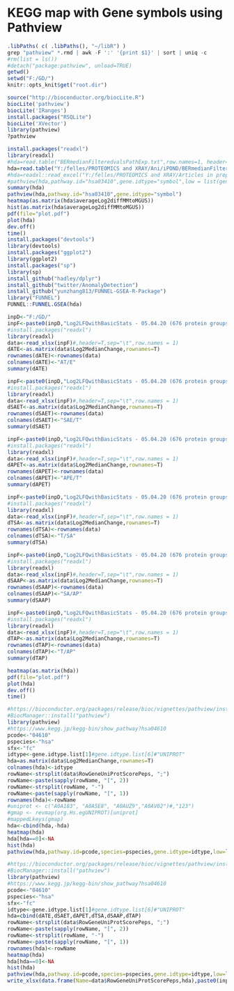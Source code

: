 KEGG map with Gene symbols using Pathview
========================================================

```{r setup}
.libPaths( c( .libPaths(), "~/libR") )
grep "pathview" *.rmd | awk -F ':' '{print $1}' | sort | uniq -c
#rm(list = ls())
#detach("package:pathview", unload=TRUE)
getwd()
setwd("F:/GD/")
knitr::opts_knit$get("root.dir") 
```

```{r install libraries and setup}
source("http://bioconductor.org/biocLite.R")
biocLite('pathview')
biocLite('IRanges')
install.packages("RSQLite")
biocLite('XVector')
library(pathview)
?pathview
```



```{r cluster xlsx}
install.packages("readxl")
library(readxl)
#hda=read.table("BERmedianFilteredvalsPathExp.txt",row.names=1, header=T)
hda=read.table("Y:/felles/PROTEOMICS and XRAY/Ani/iPOND/BERmedianFilteredvalsPathExp.txt",row.names=1, header=T)
#hda=readxl::read_excel("Y:/felles/PROTEOMICS and XRAY/Articles in prep/Myeloma versus MGUS/MyelomaProjectB1B2combineTTpermcorr.xlsx")
#pathview(hda,pathway.id="hsa03410",gene.idtype="symbol",low = list(gene = "yellow"), mid = list(gene = "white"), high = list(gene = "orange"),bins = list(gene = 10),node.sum="sum", both.dirs=list(gene=T),limit=list(gene=1),na.col="transparent")
summary(hda)
pathview(hda,pathway.id="hsa03410",gene.idtype="symbol")
heatmap(as.matrix(hda$averageLog2diffMMtoMGUS))
hist(as.matrix(hda$averageLog2diffMMtoMGUS))
pdf(file="plot.pdf")
plot(hda)
dev.off()
time()
install.packages("devtools")
library(devtools)
install.packages("ggplot2")
library(ggplot2)
install.packages("sp")
library(sp)
install_github("hadley/dplyr")
install_github("twitter/AnomalyDetection")
install_github("yunzhang813/FUNNEL-GSEA-R-Package")
library("FUNNEL")
FUNNEL::FUNNEL.GSEA(hda)
```

```{r data-AT/E}
inpD<-"F:/GD/"
inpF<-paste0(inpD,"Log2LFQwithBasicStats - 05.04.20 (676 protein groups) - to Animesh.xlsxLFQ.intensity.17wTestBHgrp.xlsx")
#install.packages("readxl")
library(readxl)
data<-read_xlsx(inpF)#,header=T,sep="\t",row.names = 1)
dATE<-as.matrix(data$Log2MedianChange,rownames=T)
rownames(dATE)<-rownames(data)
colnames(dATE)<-"AT/E"
summary(dATE)
```

```{r data-SAE/T}
inpF<-paste0(inpD,"Log2LFQwithBasicStats - 05.04.20 (676 protein groups) - to Animesh.xlsxLFQ.intensity.16wTestBHgrp.xlsx")
#install.packages("readxl")
library(readxl)
data<-read_xlsx(inpF)#,header=T,sep="\t",row.names = 1)
dSAET<-as.matrix(data$Log2MedianChange,rownames=T)
rownames(dSAET)<-rownames(data)
colnames(dSAET)<-"SAE/T"
summary(dSAET)
```

```{r data-APE/T}
inpF<-paste0(inpD,"Log2LFQwithBasicStats - 05.04.20 (676 protein groups) - to Animesh.xlsxLFQ.intensity.19wTestBHgrp.xlsx")
#install.packages("readxl")
library(readxl)
data<-read_xlsx(inpF)#,header=T,sep="\t",row.names = 1)
dAPET<-as.matrix(data$Log2MedianChange,rownames=T)
rownames(dAPET)<-rownames(data)
colnames(dAPET)<-"APE/T"
summary(dAPET)
```

```{r data-T/SA}
inpF<-paste0(inpD,"Log2LFQwithBasicStats - 05.04.20 (676 protein groups) - to Animesh.xlsxLFQ.intensity.113wTestBHgrp.xlsx")
#install.packages("readxl")
library(readxl)
data<-read_xlsx(inpF)#,header=T,sep="\t",row.names = 1)
dTSA<-as.matrix(data$Log2MedianChange,rownames=T)
rownames(dTSA)<-rownames(data)
colnames(dTSA)<-"T/SA"
summary(dTSA)
```

```{r data-SA/AP}
inpF<-paste0(inpD,"Log2LFQwithBasicStats - 05.04.20 (676 protein groups) - to Animesh.xlsxLFQ.intensity.115wTestBHgrp.xlsx")
#install.packages("readxl")
library(readxl)
data<-read_xlsx(inpF)#,header=T,sep="\t",row.names = 1)
dSAAP<-as.matrix(data$Log2MedianChange,rownames=T)
rownames(dSAAP)<-rownames(data)
colnames(dSAAP)<-"SA/AP"
summary(dSAAP)
```

```{r data-T/AP}
inpF<-paste0(inpD,"Log2LFQwithBasicStats - 05.04.20 (676 protein groups) - to Animesh.xlsxLFQ.intensity.116wTestBHgrp.xlsx")
#install.packages("readxl")
library(readxl)
data<-read_xlsx(inpF)#,header=T,sep="\t",row.names = 1)
dTAP<-as.matrix(data$Log2MedianChange,rownames=T)
rownames(dTAP)<-rownames(data)
colnames(dTAP)<-"T/AP"
summary(dTAP)
```


```{r heatmap}
heatmap(as.matrix(hda))
pdf(file="plot.pdf")
plot(hda)
dev.off()
time()
```

```{r pathview}
#https://bioconductor.org/packages/release/bioc/vignettes/pathview/inst/doc/pathview.pdf
#BiocManager::install("pathview")
library(pathview)
#https://www.kegg.jp/kegg-bin/show_pathway?hsa04610
pcode<-"04610"
pspecies<-"hsa"
sfx<-"fc"
idtype<-gene.idtype.list[1]#gene.idtype.list[6]#"UNIPROT"
hda=as.matrix(data$Log2MedianChange,rownames=T)
colnames(hda)<-idtype
rowName<-strsplit(data$RowGeneUniProtScorePeps, ";")
rowName<-paste(sapply(rowName, "[", 2))
rowName<-strsplit(rowName, "-")
rowName<-paste(sapply(rowName, "[", 1))
rownames(hda)<-rowName
#uniprot <- c("A0A183", "A0A5E8", "A0AUZ9","A0AV02")#,"123")
#gmap <- revmap(org.Hs.egUNIPROT)[uniprot]
#mappedLkeys(gmap)
hda<-cbind(hda,-hda)
heatmap(hda)
hda[hda==0]<-NA
hist(hda)
pathview(hda,pathway.id=pcode,species=pspecies,gene.idtype=idtype,low=list(gene="blue"),mid=list(gene="white"),high=list(gene="red"),both.dirs=list(gene=T),na.col="transparent",out=sfx)
```

```{r pathview-comb}
#https://bioconductor.org/packages/release/bioc/vignettes/pathview/inst/doc/pathview.pdf
#BiocManager::install("pathview")
library(pathview)
#https://www.kegg.jp/kegg-bin/show_pathway?hsa04610
pcode<-"04610"
pspecies<-"hsa"
sfx<-"fc"
idtype<-gene.idtype.list[1]#gene.idtype.list[6]#"UNIPROT"
hda=cbind(dATE,dSAET,dAPET,dTSA,dSAAP,dTAP)
rowName<-strsplit(data$RowGeneUniProtScorePeps, ";")
rowName<-paste(sapply(rowName, "[", 2))
rowName<-strsplit(rowName, "-")
rowName<-paste(sapply(rowName, "[", 1))
rownames(hda)<-rowName
heatmap(hda)
hda[hda==0]<-NA
hist(hda)
pathview(hda,pathway.id=pcode,species=pspecies,gene.idtype=idtype,low=list(gene="blue"),mid=list(gene="white"),high=list(gene="red"),both.dirs=list(gene=T),na.col="transparent",out=sfx)
write_xlsx(data.frame(Name=data$RowGeneUniProtScorePeps,hda),paste0(inpF,"wTestBHgrpComb.xlsx"))
```

